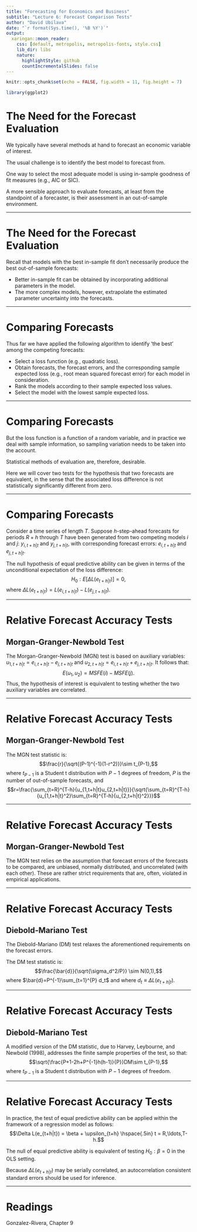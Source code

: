```yaml
---
title: "Forecasting for Economics and Business"
subtitle: "Lecture 6: Forecast Comparison Tests"
author: "David Ubilava"
date: "`r format(Sys.time(), '%B %Y')`"
output:
  xaringan::moon_reader:
    css: [default, metropolis, metropolis-fonts, style.css]
    lib_dir: libs
    nature:
      highlightStyle: github
      countIncrementalSlides: false
---
```



```r
knitr::opts_chunk$set(echo = FALSE, fig.width = 11, fig.height = 7)
```



```r
library(ggplot2)
```

# The Need for the Forecast Evaluation

We typically have several methods at hand to forecast an economic variable of interest.

The usual challenge is to identify the best model to forecast from.

One way to select the most adequate model is using in-sample goodness of fit measures (e.g., AIC or SIC). 

A more sensible approach to evaluate forecasts, at least from the standpoint of a forecaster, is their assessment in an out-of-sample environment.

---


# The Need for the Forecast Evaluation

Recall that models with the best in-sample fit don't necessarily produce the best out-of-sample forecasts:

- Better in-sample fit can be obtained by incorporating additional parameters in the model.
- The more complex models, however, extrapolate the estimated parameter uncertainty into the forecasts.

---


# Comparing Forecasts

Thus far we have applied the following algorithm to identify 'the best' among the competing forecasts:

- Select a loss function (e.g., quadratic loss).
- Obtain forecasts, the forecast errors, and the corresponding sample expected loss (e.g., root mean squared forecast error) for each model in consideration.
- Rank the models according to their sample expected loss values.
- Select the model with the lowest sample expected loss.

---


# Comparing Forecasts

But the loss function is a function of a random variable, and in practice we deal with sample information, so sampling variation needs to be taken into the account.

Statistical methods of evaluation are, therefore, desirable.

Here we will cover two tests for the hypothesis that two forecasts are equivalent, in the sense that the associated loss difference is not statistically significantly different from zero.

---


# Comparing Forecasts

Consider a time series of length $T$. Suppose $h$-step-ahead forecasts for periods $R+h$ through $T$ have been generated from two competing models $i$ and $j$: $y_{i,t+h|t}$ and $y_{j,t+h|t}$, with corresponding forecast errors: $e_{i,t+h|t}$ and $e_{j,t+h|t}$.

The null hypothesis of equal predictive ability can be given in terms of the unconditional expectation of the loss difference: $$H_0: E\left[\Delta L(e_{t+h|t})\right] = 0,$$ where $\Delta L(e_{t+h|t}) = L(e_{i,t+h|t})-L(e_{j,t+h|t})$.
		
---


# Relative Forecast Accuracy Tests

## Morgan-Granger-Newbold Test

The Morgan-Granger-Newbold (MGN) test is based on auxiliary variables: $u_{1,t+h|t} = e_{i,t+h|t}-e_{j,t+h|t}$ and $u_{2,t+h|t} = e_{i,t+h|t}+e_{j,t+h|t}$. It follows that: $$E(u_1,u_2) = MSFE(i)-MSFE(j).$$ Thus, the hypothesis of interest is equivalent to testing whether the two auxiliary variables are correlated.
		
---


# Relative Forecast Accuracy Tests

## Morgan-Granger-Newbold Test

The MGN test statistic is: $$\frac{r}{\sqrt{(P-1)^{-1}(1-r^2)}}\sim t_{P-1},$$ where $t_{P-1}$ is a Student t distribution with $P-1$ degrees of freedom, $P$ is the number of out-of-sample forecasts, and $$r=\frac{\sum_{t=R}^{T-h}{u_{1,t+h|t}u_{2,t+h|t}}}{\sqrt{\sum_{t=R}^{T-h}{u_{1,t+h|t}^2}\sum_{t=R}^{T-h}{u_{2,t+h|t}^2}}}$$
		
---


# Relative Forecast Accuracy Tests

## Morgan-Granger-Newbold Test

The MGN test relies on the assumption that forecast errors of the forecasts to be compared, are unbiased, normally distributed, and uncorrelated (with each other). These are rather strict requirements that are, often, violated in empirical applications.
		
---


# Relative Forecast Accuracy Tests

## Diebold-Mariano Test

The Diebold-Mariano (DM) test relaxes the aforementioned requirements on the forecast errors. 

The DM test statistic is: $$\frac{\bar{d}}{\sqrt{\sigma_d^2/P}} \sim N(0,1),$$ where $\bar{d}=P^{-1}\sum_{t=1}^{P} d_t$ and where $d_t \equiv \Delta L(e_{t+h|t})$. 
		
---


# Relative Forecast Accuracy Tests

## Diebold-Mariano Test

A modified version of the DM statistic, due to Harvey, Leybourne, and Newbold (1998), addresses the finite sample properties of the test, so that: $$\sqrt{\frac{P+1-2h+P^{-1}h(h-1)}{P}}DM\sim t_{P-1},$$ where $t_{P-1}$ is a Student t distribution with $P-1$ degrees of freedom.
		
---


# Relative Forecast Accuracy Tests

In practice, the test of equal predictive ability can be applied within the framework of a regression model as follows: $$\Delta L(e_{t+h|t}) = \beta + \upsilon_{t+h} \hspace{.5in} t = R,\ldots,T-h.$$

The null of equal predictive ability is equivalent of testing $H_0: \beta = 0$ in the OLS setting.

Because $\Delta L(e_{t+h|t})$ may be serially correlated, an autocorrelation consistent standard errors should be used for inference.

---


# Readings

Gonzalez-Rivera, Chapter 9


